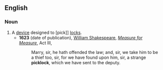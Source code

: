 ==English==
===Noun===
{{en-noun}}
#A [[device]] designed to [pick]] [[lock]]s.
#*'''1623''' (date of publication), [[w:William Shakespeare|William Shakespeare]], ''[[w:Measure for Measure|Measure for Measure]]'', Act III,
#*:Marry, sir, he hath offended the law; and, sir, we take him to be a thief too, sir, for we have found upon him, sir, a strange '''picklock''', which we have sent to the deputy.